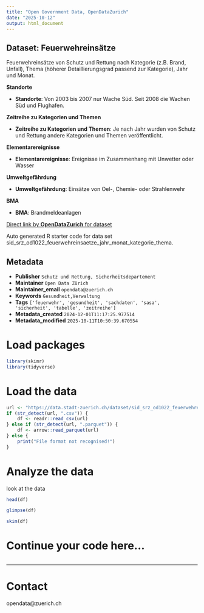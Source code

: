 ```yaml
---
title: "Open Government Data, OpenDataZurich"
date: "2025-10-12"
output: html_document
---
```


## Dataset: Feuerwehreinsätze

Feuerwehreinsätze von Schutz und Rettung nach Kategorie (z.B. Brand, Unfall), Thema (höherer Detaillierungsgrad passend zur Kategorie), Jahr und Monat.

**Standorte**

- **Standorte**: 
Von 2003 bis 2007 nur Wache Süd. Seit 2008 die Wachen Süd und Flughafen.
 

[]()

**Zeitreihe zu Kategorien und Themen**

- **Zeitreihe zu Kategorien und Themen**: 
Je nach Jahr wurden von Schutz und Rettung andere Kategorien und Themen veröffentlicht.
 

[]()

**Elementarereignisse**

- **Elementarereignisse**: 
Ereignisse im Zusammenhang mit Unwetter oder Wasser
 

[]()

**Umweltgefährdung**

- **Umweltgefährdung**: 
Einsätze von Oel-, Chemie- oder Strahlenwehr 


[]()

**BMA**

- **BMA**: 
Brandmeldeanlagen
 

[]()



[Direct link by **OpenDataZurich** for dataset](https://data.stadt-zuerich.ch/dataset/sid_srz_od1022_feuerwehreinsaetze_jahr_monat_kategorie_thema)

Auto generated R starter code for data set sid_srz_od1022_feuerwehreinsaetze_jahr_monat_kategorie_thema.

## Metadata

- **Publisher** `Schutz und Rettung, Sicherheitsdepartement`
- **Maintainer** `Open Data Zürich`
- **Maintainer_email** `opendata@zuerich.ch`
- **Keywords** `Ge­sund­heit,Ver­walt­ung`
- **Tags** `['feuerwehr', 'gesundheit', 'sachdaten', 'sasa', 'sicherheit', 'tabelle', 'zeitreihe']`
- **Metadata_created** `2024-12-01T11:17:25.977514`
- **Metadata_modified** `2025-10-11T10:50:39.670554`


# Load packages

```r
library(skimr)
library(tidyverse)
```

# Load the data

```r
url <- "https://data.stadt-zuerich.ch/dataset/sid_srz_od1022_feuerwehreinsaetze_jahr_monat_kategorie_thema/download/GES102OD1022.csv"
if (str_detect(url, ".csv")) {
    df <- readr::read_csv(url)
} else if (str_detect(url, ".parquet")) {
    df <- arrow::read_parquet(url)
} else {
    print("File format not recognised!")
}
```

# Analyze the data

look at the data
```r
head(df)
```

```r
glimpse(df)
```

```r
skim(df)
```

# Continue your code here...

```r

```

------------------------------------------------------------------------

# Contact

opendata@zuerich.ch
